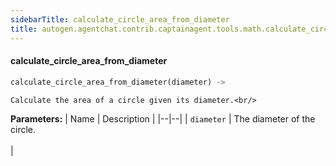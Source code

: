```yaml
---
sidebarTitle: calculate_circle_area_from_diameter
title: autogen.agentchat.contrib.captainagent.tools.math.calculate_circle_area_from_diameter.calculate_circle_area_from_diameter
---
```


<code class="doc-symbol doc-symbol-heading doc-symbol-function"></code>
#### calculate_circle_area_from_diameter

```python
calculate_circle_area_from_diameter(diameter) -> 
```

    Calculate the area of a circle given its diameter.<br/>

<b>Parameters:</b>
| Name | Description |
|--|--|
| `diameter` | The diameter of the circle.<br/><br/> |

<br />